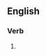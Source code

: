 ==English==

===Verb===
{{head|en|present participle}}

# {{present participle of|aphorise|lang=en|nocat=1}}